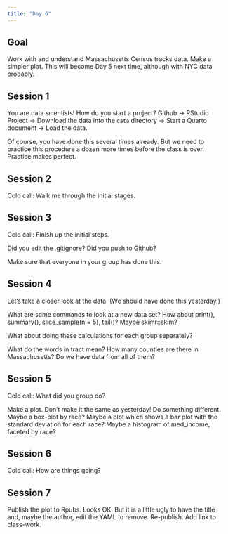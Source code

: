 ```yaml
---
title: "Day 6"
---
```


## Goal

Work with and understand Massachusetts Census tracks data. Make a simpler plot. This will become Day 5 next time, although with NYC data probably.

## Session 1

You are data scientists! How do you start a project? Github -> RStudio Project -> Download the data into the `data` directory -> Start a Quarto document -> Load the data.

Of course, you have done this several times already. But we need to practice this procedure a dozen more times before the class is over. Practice makes perfect.

## Session 2

Cold call: Walk me through the initial stages.

## Session 3

Cold call: Finish up the initial steps.

Did you edit the .gitignore? Did you push to Github? 

Make sure that everyone in your group has done this.

## Session 4

Let's take a closer look at the data. (We should have done this yesterday.)

What are some commands to look at a new data set? How about print(), summary(), slice_sample(n = 5), tail()? Maybe skimr::skim?

What about doing these calculations for each group separately?

What do the words in tract mean? How many counties are there in Massachusetts? Do we have data from all of them?

## Session 5

Cold call: What did you group do?

Make a plot. Don't make it the same as yesterday! Do something different. Maybe a box-plot by race? Maybe a plot which shows a bar plot with the standard deviation for each race? Maybe a histogram of med_income, faceted by race? 

## Session 6

Cold call: How are things going?

## Session 7

Publish the plot to Rpubs. Looks OK. But it is a little ugly to have the title and, maybe the author, edit the YAML to remove. Re-publish. Add link to class-work.



